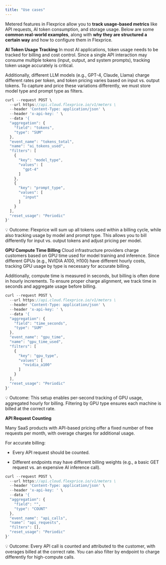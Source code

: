 ```yaml
---
title: "Use cases"
---
```


Metered features in Flexprice allow you to **track usage-based metrics** like API requests, AI token consumption, and storage usage. Below are some **common real-world examples**, along with **why they are structured a certain way** and how to configure them in Flexprice.

**AI Token Usage Tracking**
In most AI applications, token usage needs to be tracked for billing and cost control. Since a single API interaction may consume multiple tokens (input, output, and system prompts), tracking token usage accurately is critical.

Additionally, different LLM models (e.g., GPT-4, Claude, Llama) charge different rates per token, and token pricing varies based on input vs. output tokens. To capture and price these variations differently, we must store model type and prompt type as filters.

```jsx
curl --request POST \
  --url https://api.cloud.flexprice.io/v1/meters \
  --header 'Content-Type: application/json' \
  --header 'x-api-key: ' \
  --data '{
  "aggregation": {
    "field": "tokens",
    "type": "SUM"
  },
  "event_name": "tokens_total",
  "name": "ai_tokens_used",
  "filters": [
    {
      "key": "model_type",
      "values": [
        "gpt-4"
      ]
    },
    {
      "key": "prompt_type",
      "values": [
        "input"
      ]
    }
  ],
  "reset_usage": "Periodic"
}'
```

💡 Outcome:
Flexprice will sum up all tokens used within a billing cycle, while also tracking usage by model and prompt type. This allows you to bill differently for input vs. output tokens and adjust pricing per model.

**GPU Compute Time Billing**
Cloud infrastructure providers charge customers based on GPU time used for model training and inference. Since different GPUs (e.g., NVIDIA A100, H100) have different hourly costs, tracking GPU usage by type is necessary for accurate billing.

Additionally, compute time is measured in seconds, but billing is often done in hourly increments. To ensure proper charge alignment, we track time in seconds and aggregate usage before billing.

```jsx
curl --request POST \
  --url https://api.cloud.flexprice.io/v1/meters \
  --header 'Content-Type: application/json' \
  --header 'x-api-key: ' \
  --data '{
  "aggregation": {
    "field": "time_seconds",
    "type": "SUM"
  },
  "event_name": "gpu_time",
  "name": "gpu_time_used",
  "filters": [
    {
      "key": "gpu_type",
      "values": [
        "nvidia_a100"
      ]
    }
  ],
  "reset_usage": "Periodic"
}'
```

💡 Outcome:
This setup enables per-second tracking of GPU usage, aggregated hourly for billing. Filtering by GPU type ensures each machine is billed at the correct rate.

**API Request Counting**

Many SaaS products with API-based pricing offer a fixed number of free requests per month, with overage charges for additional usage.

For accurate billing:

* Every API request should be counted.

* Different endpoints may have different billing weights (e.g., a basic GET request vs. an expensive AI inference call).

```jsx
curl --request POST \
  --url https://api.cloud.flexprice.io/v1/meters \
  --header 'Content-Type: application/json' \
  --header 'x-api-key: ' \
  --data '{
  "aggregation": {
    "field": "",
    "type": "COUNT"
  },
  "event_name": "api_calls",
  "name": "api_requests",
  "filters": [],
  "reset_usage": "Periodic"
}'
```

💡 Outcome:
Every API call is counted and attributed to the customer, with overages billed at the correct rate. You can also filter by endpoint to charge differently for high-compute calls.